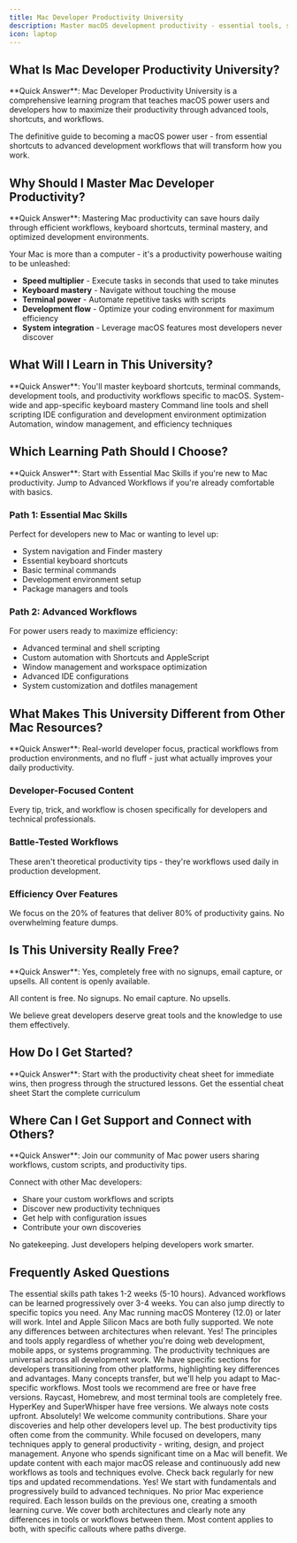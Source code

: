 ```yaml
---
title: Mac Developer Productivity University
description: Master macOS development productivity - essential tools, shortcuts, and workflows for developers
icon: laptop
---
```


## What Is Mac Developer Productivity University?

<Info>
**Quick Answer**: Mac Developer Productivity University is a comprehensive learning program that teaches macOS power users and developers how to maximize their productivity through advanced tools, shortcuts, and workflows.
</Info>

The definitive guide to becoming a macOS power user - from essential shortcuts to advanced development workflows that will transform how you work.

## Why Should I Master Mac Developer Productivity?

<Info>
**Quick Answer**: Mastering Mac productivity can save hours daily through efficient workflows, keyboard shortcuts, terminal mastery, and optimized development environments.
</Info>

Your Mac is more than a computer - it's a productivity powerhouse waiting to be unleashed:

- **Speed multiplier** - Execute tasks in seconds that used to take minutes
- **Keyboard mastery** - Navigate without touching the mouse
- **Terminal power** - Automate repetitive tasks with scripts
- **Development flow** - Optimize your coding environment for maximum efficiency
- **System integration** - Leverage macOS features most developers never discover

## What Will I Learn in This University?

<Info>
**Quick Answer**: You'll master keyboard shortcuts, terminal commands, development tools, and productivity workflows specific to macOS.
</Info>

<CardGroup cols={2}>
  <Card title="Essential Shortcuts" icon="keyboard">
    System-wide and app-specific keyboard mastery
  </Card>
  <Card title="Terminal Mastery" icon="terminal">
    Command line tools and shell scripting
  </Card>
  <Card title="Development Setup" icon="code">
    IDE configuration and development environment optimization
  </Card>
  <Card title="Productivity Workflows" icon="rocket">
    Automation, window management, and efficiency techniques
  </Card>
</CardGroup>

## Which Learning Path Should I Choose?

<Info>
**Quick Answer**: Start with Essential Mac Skills if you're new to Mac productivity. Jump to Advanced Workflows if you're already comfortable with basics.
</Info>

### Path 1: Essential Mac Skills
Perfect for developers new to Mac or wanting to level up:
- System navigation and Finder mastery
- Essential keyboard shortcuts
- Basic terminal commands
- Development environment setup
- Package managers and tools

### Path 2: Advanced Workflows
For power users ready to maximize efficiency:
- Advanced terminal and shell scripting
- Custom automation with Shortcuts and AppleScript
- Window management and workspace optimization
- Advanced IDE configurations
- System customization and dotfiles management

## What Makes This University Different from Other Mac Resources?

<Info>
**Quick Answer**: Real-world developer focus, practical workflows from production environments, and no fluff - just what actually improves your daily productivity.
</Info>

### Developer-Focused Content
Every tip, trick, and workflow is chosen specifically for developers and technical professionals.

### Battle-Tested Workflows
These aren't theoretical productivity tips - they're workflows used daily in production development.

### Efficiency Over Features
We focus on the 20% of features that deliver 80% of productivity gains. No overwhelming feature dumps.

## Is This University Really Free?

<Info>
**Quick Answer**: Yes, completely free with no signups, email capture, or upsells. All content is openly available.
</Info>

All content is free. No signups. No email capture. No upsells.

We believe great developers deserve great tools and the knowledge to use them effectively.

## How Do I Get Started?

<Info>
**Quick Answer**: Start with the productivity cheat sheet for immediate wins, then progress through the structured lessons.
</Info>

<CardGroup cols={2}>
  <Card title="Quick Start" href="./mac-developer-productivity-cheat-sheet" icon="bolt">
    Get the essential cheat sheet
  </Card>
  <Card title="Full Course" href="./essential-shortcuts" icon="graduation-cap">
    Start the complete curriculum
  </Card>
</CardGroup>

## Where Can I Get Support and Connect with Others?

<Info>
**Quick Answer**: Join our community of Mac power users sharing workflows, custom scripts, and productivity tips.
</Info>

Connect with other Mac developers:
- Share your custom workflows and scripts
- Discover new productivity techniques
- Get help with configuration issues
- Contribute your own discoveries

No gatekeeping. Just developers helping developers work smarter.

## Frequently Asked Questions

<AccordionGroup>
  <Accordion title="How long does it take to complete Mac Developer Productivity University?">
    The essential skills path takes 1-2 weeks (5-10 hours). Advanced workflows can be learned progressively over 3-4 weeks. You can also jump directly to specific topics you need.
  </Accordion>

  <Accordion title="Do I need a specific Mac model?">
    Any Mac running macOS Monterey (12.0) or later will work. Intel and Apple Silicon Macs are both fully supported. We note any differences between architectures when relevant.
  </Accordion>

  <Accordion title="Will this work with my development stack?">
    Yes! The principles and tools apply regardless of whether you're doing web development, mobile apps, or systems programming. The productivity techniques are universal across all development work.
  </Accordion>

  <Accordion title="What if I'm coming from Windows or Linux?">
    We have specific sections for developers transitioning from other platforms, highlighting key differences and advantages. Many concepts transfer, but we'll help you adapt to Mac-specific workflows.
  </Accordion>

  <Accordion title="Are the tools and apps free?">
    Most tools we recommend are free or have free versions. Raycast, Homebrew, and most terminal tools are completely free. HyperKey and SuperWhisper have free versions. We always note costs upfront.
  </Accordion>

  <Accordion title="Can I contribute my own tips?">
    Absolutely! We welcome community contributions. Share your discoveries and help other developers level up. The best productivity tips often come from the community.
  </Accordion>

  <Accordion title="Will this help with non-development tasks?">
    While focused on developers, many techniques apply to general productivity - writing, design, and project management. Anyone who spends significant time on a Mac will benefit.
  </Accordion>

  <Accordion title="How often is the content updated?">
    We update content with each major macOS release and continuously add new workflows as tools and techniques evolve. Check back regularly for new tips and updated recommendations.
  </Accordion>

  <Accordion title="Is this suitable for beginners?">
    Yes! We start with fundamentals and progressively build to advanced techniques. No prior Mac experience required. Each lesson builds on the previous one, creating a smooth learning curve.
  </Accordion>

  <Accordion title="What about Apple Silicon vs Intel Macs?">
    We cover both architectures and clearly note any differences in tools or workflows between them. Most content applies to both, with specific callouts where paths diverge.
  </Accordion>
</AccordionGroup>
